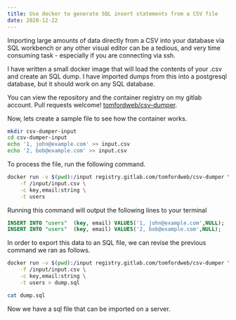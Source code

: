 ```yaml
---
title: Use docker to generate SQL insert statements from a CSV file
date: 2020-12-22
---
```


Importing large amounts of data directly from a CSV into your database via SQL workbench or any other visual editor can be a tedious, and very time consuming task - especially if you are connecting via ssh. 

I have written a small docker image that will load the contents of your .csv and create an SQL dump. I have imported dumps from this into a postgresql database, but it should work on any SQL database.

You can view the repository and the container registry on my gitlab account. Pull requests welcome! [tomfordweb/csv-dumper](https://gitlab.com/tomfordweb/csv-dumper).


Now, lets create a sample file to see how the container works.

```bash
mkdir csv-dumper-input
cd csv-dumper-input
echo '1, john@example.com' >> input.csv
echo '2, bob@example.com' >> input.csv
```

To process the file, run the following command.

```bash
docker run -v $(pwd):/input registry.gitlab.com/tomfordweb/csv-dumper \
    -f /input/input.csv \
    -c key,email:string \
    -t users
```

Running this command will output the following lines to your terminal

```sql
INSERT INTO "users"  (key, email) VALUES('1, john@example.com',NULL);
INSERT INTO "users"  (key, email) VALUES('2, bob@example.com',NULL);
```

In order to export this data to an SQL file, we can revise the previous command we ran as follows.

```bash
docker run -v $(pwd):/input registry.gitlab.com/tomfordweb/csv-dumper \
    -f /input/input.csv \
    -c key,email:string \
    -t users > dump.sql
```

```bash
cat dump.sql
```

Now we have a sql file that can be imported on a server.
